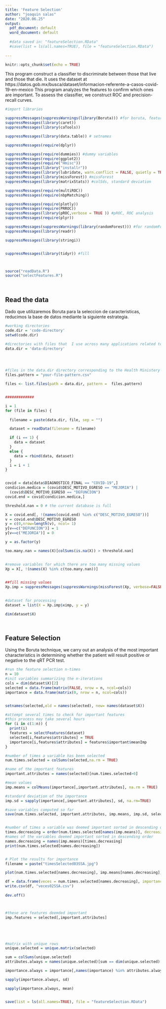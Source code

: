 ---
title: 'Feature Selection'
author: "joaquin salas"
date: "2020.06.25"
output:
  pdf_document: default
  word_document: default
  
  #data saved in: "featureSelection.RData"
  #save(list = ls(all.names=TRUE), file = "featureSelection.RData")
  
---

```{r setup, include=FALSE}
knitr::opts_chunk$set(echo = TRUE)
```
This program construct a classifier to discriminate between those that live and those that die.
It uses the dataset at https://datos.gob.mx/busca/dataset/informacion-referente-a-casos-covid-19-en-mexico
This program analyzes the features to confirm which ones are important. To assess the classifier, we construct ROC and precision-recall curves.



```{r  echo=FALSE}




#import libraries

suppressMessages(suppressWarnings(library(Boruta))) #for boruta, feature selection
suppressMessages(library(caret))
suppressMessages(library(caTools))

suppressMessages(library(data.table)) # setnames

suppressMessages(require(dplyr))

suppressMessages(require(dummies)) #dummy variables
suppressMessages(require(ggplot2))
suppressMessages(require("Hmisc"))
suppressMessages(library("installr"))
suppressMessages(library(lubridate, warn.conflict = FALSE, quietly = TRUE))
suppressMessages(library(missForest)) #missForest
suppressMessages(library(matrixStats)) #colSds, standard deviation

suppressMessages(require(multiROC))
suppressMessages(require(nbpMatching))

suppressMessages(require(plotly))
suppressMessages(require(PRROC))
suppressMessages(library(pROC,verbose = TRUE )) #pROC, ROC analysis
suppressMessages(require(plyr))

suppressMessages(suppressWarnings(library(randomForest))) #for randomForest
suppressMessages(library(readr))

suppressMessages(library(stringi))


suppressMessages(library(tidyr)) #fill



source("readData.R")
source("selectFeatures.R")




```


## Read the data

Dado que utilizaremos Boruta para la seleccion de caracteristicas, reducimos la base de datos mediante la siguiente estrategia. 


```{r preparacion, echo=FALSE}


 





#working directories
code.dir = 'code-directory'
setwd(code.dir)

#directories with files that  I use across many applications related to COVID
data.dir = 'data-directory'




#files in the data.dir directory corresponding to the Health Ministery data
files.pattern = "your-file-pattern.csv"

files <- list.files(path = data.dir, pattern =  files.pattern)


#############

i = 1
for (file in files) {
  
  filename = paste(data.dir, file, sep = "")

  dataset = readData(filename = filename)

  if (i == 1) {
    data = dataset
  }
  else {
    data = rbind(data, dataset)
  }
  i = i + 1
}


covid = data[data$DIAGNOSTICO_FINAL == "COVID-19",]
condicion.medica = (covid$DESC_MOTIVO_EGRESO == "MEJORIA") | 
  (covid$DESC_MOTIVO_EGRESO == "DEFUNCION")
covid.end = covid[condicion.medica,]

threshold.nan = 0 # the current database is full

X = covid.end[, !(names(covid.end) %in% c("DESC_MOTIVO_EGRESO"))]
v = covid.end$DESC_MOTIVO_EGRESO
y = c(0,nrow=length(v), ncol= 1)
y[v==c("DEFUNCION")] = 1
y[v==c("MEJORIA")] = 0

y = as.factor(y)

too.many.nan = names(X)[colSums(is.na(X)) > threshold.nan]

  
#remove variables for which there are too many missing values
Xp = X[, !(names(X) %in% c(too.many.nan))]
  

##fill missing values
Xp.imp = suppressMessages(suppressWarnings(missForest(Xp, verbose=FALSE)))
  

#dataset for processing
dataset = list(X = Xp.imp$ximp, y = y) 

dim(dataset$X)




```


## Feature Selection

Using the Boruta technique, we carry out an analysis of the most important characteristics in determining whether the patient will result positive or negative to the qRT PCR test.


```{r seleccion, echo=FALSE}


#run the feature selection n-times
n = 10
#init variables summarizing the n-iterations
cols = dim(dataset$X)[2]
selected = data.frame(matrix(FALSE, nrow = n, ncol=cols))
importance = data.frame(matrix(0, nrow = n, ncol=cols))


setnames(selected,old = names(selected), new= names(dataset$X))

#attempt several times to check for important features
#this process may take several hours
for (i in c(1:n)) {
  print(i)
  features = selectFeatures(dataset)
  selected[i,features$attributes] = TRUE
  importance[i,features$attributes] = features$important$meanImp
}

#number of times a variable has been selected
num.times.selected = colSums(selected,na.rm = TRUE)

#name of the important features
important.attributes = names(selected)[num.times.selected>0]

#mean values 
imp.means = colMeans(importance[,important.attributes], na.rm = TRUE)

#standard deviation of the importance
imp.sd = sapply(importance[,important.attributes], sd, na.rm=TRUE)

#save variables computed so far
save(num.times.selected, important.attributes, imp.means, imp.sd, selected, importance, file = "borutaSummaryPublicos")


#number of times a variable was deemed important sorted in descending order
times.decreasing = order(num.times.selected[names(imp.means)], decreasing = TRUE)
#names of the variables deemed important sorted in descending order
names.decreasing = names(imp.means)[times.decreasing]
print(num.times.selected[names.decreasing])


# Plot the results for importance
filename = paste("timesSelected03SSA.jpg")

plot(num.times.selected[names.decreasing], imp.means[names.decreasing], xlab = "veces seleccionado", ylab = "importancia media", col = c(1:length(names.decreasing)), pch = 19, cex = 4)

df = data.frame(veces = num.times.selected[names.decreasing], importancia = imp.means[names.decreasing], nombres = names.decreasing )
write.csv(df, "veces02SSA.csv")
 
dev.off()



#these are features deemded important
imp.features = selected[,important.attributes]





#matrix with unique rows
unique.selected = unique.matrix(selected)

sum = colSums(unique.selected)
attributes.always = names(unique.selected)[sum == dim(unique.selected)[1]]

importance.always = importance[,names(importance) %in% attributes.always]

sapply(importance.always, sd)

sapply(importance.always, mean)


save(list = ls(all.names=TRUE), file = "featureSelection.RData")

 

```


